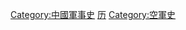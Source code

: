 {{Catnav|頁面分類|各種主題的頁面分類|各種主題的歷史|軍事史|中國軍事史}}
{{Catnav|頁面分類|历史|各種主題的歷史|軍事史|中國軍事史}}
{{Catnav|頁面分類|历史|各國歷史|中国历史|中國軍事史}}

[[Category:中國軍事史|Category:中國軍事史]]
[[Category:中国空军|历]]
[[Category:空軍史|Category:空軍史]]
